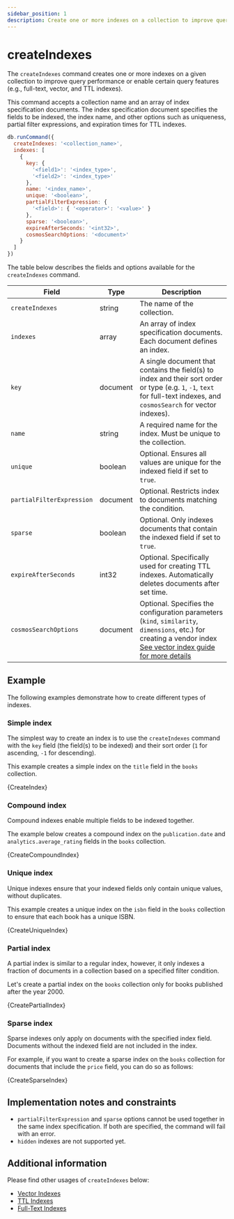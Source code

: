 ```yaml
---
sidebar_position: 1
description: Create one or more indexes on a collection to improve query performance and enable certain query features.
---
```


# createIndexes


<!-- Short description of the command and its usage. -->

The `createIndexes` command creates one or more indexes on a given collection to improve query performance or enable certain query features (e.g., full-text, vector, and TTL indexes).

<!-- Syntax structure of the command here with all available options, field variables, and types.-->

<!-- markdownlint-disable MD033 -->

This command accepts a collection name and an array of index specification documents.
The index specification document specifies the fields to be indexed, the index name, and other options such as uniqueness, partial filter expressions, and expiration times for TTL indexes.

```js
db.runCommand({
  createIndexes: '<collection_name>',
  indexes: [
    {
      key: {
        '<field1>': '<index_type>',
        '<field2>': '<index_type>'
      },
      name: '<index_name>',
      unique: '<boolean>',
      partialFilterExpression: {
        '<field>': { '<operator>': '<value>' }
      },
      sparse: '<boolean>',
      expireAfterSeconds: '<int32>',
      cosmosSearchOptions: '<document>'
    }
  ]
})
```

The table below describes the fields and options available for the `createIndexes` command.

<!-- Explain fields such as arguments, modifiers, stage, operators, parameters, options supported by the command in a table format if more than a single item (if necessary or available): -->

| Field                     | Type     | Description                                                                                                                                                                                       |
| ------------------------- | -------- | ------------------------------------------------------------------------------------------------------------------------------------------------------------------------------------------------- |
| `createIndexes`           | string   | The name of the collection.                                                                                                                                                                       |
| `indexes`                 | array    | An array of index specification documents. Each document defines an index.                                                                                                                        |
| `key`                     | document | A single document that contains the field(s) to index and their sort order or type (e.g. `1`, `-1`, `text` for full-text indexes, and `cosmosSearch` for vector indexes).                         |
| `name`                    | string   | A required name for the index. Must be unique to the collection.                                                                                                                                  |
| `unique`                  | boolean  | Optional. Ensures all values are unique for the indexed field if set to `true`.                                                                                                                   |
| `partialFilterExpression` | document | Optional. Restricts index to documents matching the condition.                                                                                                                                    |
| `sparse`                  | boolean  | Optional. Only indexes documents that contain the indexed field if set to `true`.                                                                                                                 |
| `expireAfterSeconds`      | int32    | Optional. Specifically used for creating TTL indexes. Automatically deletes documents after set time.                                                                                             |
| `cosmosSearchOptions`     | document | Optional. Specifies the configuration parameters (`kind`, `similarity`, `dimensions`, etc.) for creating a vendor index [See vector index guide for more details](../../guides/vector-search.mdx) |

## Example

The following examples demonstrate how to create different types of indexes.

### Simple index

The simplest way to create an index is to use the `createIndexes` command with the `key` field (the field(s) to be indexed) and their sort order (`1` for ascending, `-1` for descending).

This example creates a simple index on the `title` field in the `books` collection.

<CodeBlock language="js">{CreateIndex}</CodeBlock>

### Compound index

Compound indexes enable multiple fields to be indexed together.

The example below creates a compound index on the `publication.date` and `analytics.average_rating` fields in the `books` collection.

<CodeBlock language="js">{CreateCompoundIndex}</CodeBlock>

### Unique index

Unique indexes ensure that your indexed fields only contain unique values, without duplicates.

This example creates a unique index on the `isbn` field in the `books` collection to ensure that each book has a unique ISBN.

<CodeBlock language="js">{CreateUniqueIndex}</CodeBlock>

### Partial index

A partial index is similar to a regular index, however, it only indexes a fraction of documents in a collection based on a specified filter condition.

Let's create a partial index on the `books` collection only for books published after the year 2000.

<CodeBlock language="js">{CreatePartialIndex}</CodeBlock>

### Sparse index

Sparse indexes only apply on documents with the specified index field. Documents without the indexed field are not included in the index.

For example, if you want to create a sparse index on the `books` collection for documents that include the `price` field, you can do so as follows:

<CodeBlock language="js">{CreateSparseIndex}</CodeBlock>

## Implementation notes and constraints

<!-- If there are any known or unique information about command behavior, limitations, or contraints, list them here -->

- `partialFilterExpression` and `sparse` options cannot be used together in the same index specification. If both are specified, the command will fail with an error.
- `hidden` indexes are not supported yet.

## Additional information

<!-- Include and link to other related materials or information here -->

Please find other usages of `createIndexes` below:

- [Vector Indexes](../../guides/vector-search.mdx)
- [TTL Indexes](../../guides/ttl-indexes.mdx)
- [Full-Text Indexes](../../guides/full-text-search.mdx)

<!-- markdownlint-enable MD033 -->
